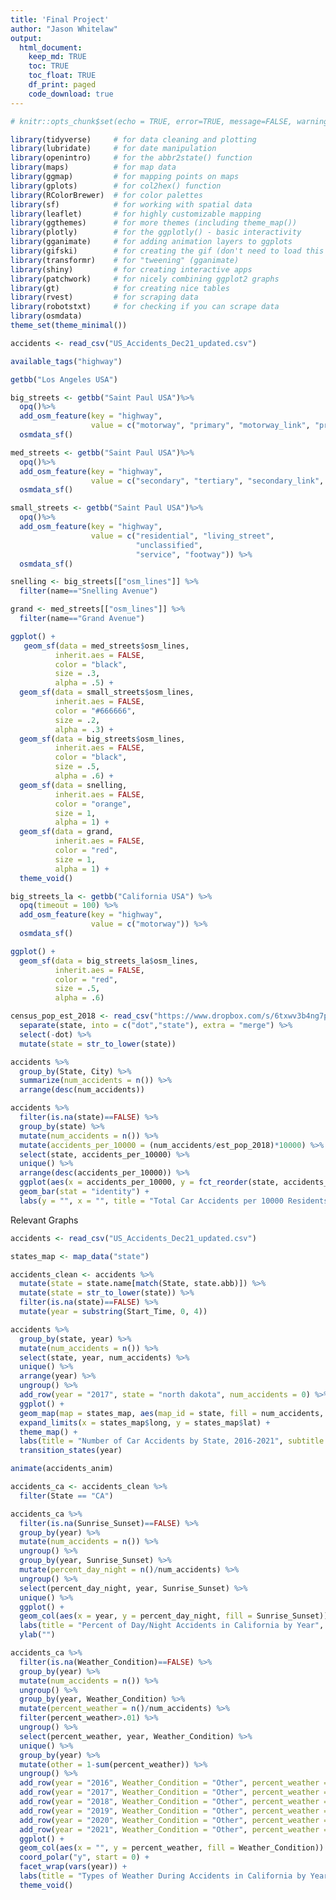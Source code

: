 ```yaml
---
title: 'Final Project'
author: "Jason Whitelaw"
output: 
  html_document:
    keep_md: TRUE
    toc: TRUE
    toc_float: TRUE
    df_print: paged
    code_download: true
---
```



```r
# knitr::opts_chunk$set(echo = TRUE, error=TRUE, message=FALSE, warning=FALSE)
```

```r
library(tidyverse)     # for data cleaning and plotting
library(lubridate)     # for date manipulation
library(openintro)     # for the abbr2state() function
library(maps)          # for map data
library(ggmap)         # for mapping points on maps
library(gplots)        # for col2hex() function
library(RColorBrewer)  # for color palettes
library(sf)            # for working with spatial data
library(leaflet)       # for highly customizable mapping
library(ggthemes)      # for more themes (including theme_map())
library(plotly)        # for the ggplotly() - basic interactivity
library(gganimate)     # for adding animation layers to ggplots
library(gifski)        # for creating the gif (don't need to load this library every time,but need it installed)
library(transformr)    # for "tweening" (gganimate)
library(shiny)         # for creating interactive apps
library(patchwork)     # for nicely combining ggplot2 graphs  
library(gt)            # for creating nice tables
library(rvest)         # for scraping data
library(robotstxt)     # for checking if you can scrape data
library(osmdata)
theme_set(theme_minimal())
```

```r
accidents <- read_csv("US_Accidents_Dec21_updated.csv")
```

```r
available_tags("highway")
```

```r
getbb("Los Angeles USA")
```


```r
big_streets <- getbb("Saint Paul USA")%>%
  opq()%>%
  add_osm_feature(key = "highway", 
                  value = c("motorway", "primary", "motorway_link", "primary_link")) %>%
  osmdata_sf()
```

```r
med_streets <- getbb("Saint Paul USA")%>%
  opq()%>%
  add_osm_feature(key = "highway", 
                  value = c("secondary", "tertiary", "secondary_link", "tertiary_link")) %>%
  osmdata_sf()

```

```r
small_streets <- getbb("Saint Paul USA")%>%
  opq()%>%
  add_osm_feature(key = "highway", 
                  value = c("residential", "living_street",
                            "unclassified",
                            "service", "footway")) %>%
  osmdata_sf()
```

```r
snelling <- big_streets[["osm_lines"]] %>% 
  filter(name=="Snelling Avenue")
```

```r
grand <- med_streets[["osm_lines"]] %>% 
  filter(name=="Grand Avenue")
```


```r
ggplot() +
   geom_sf(data = med_streets$osm_lines,
          inherit.aes = FALSE,
          color = "black",
          size = .3,
          alpha = .5) +
  geom_sf(data = small_streets$osm_lines,
          inherit.aes = FALSE,
          color = "#666666",
          size = .2,
          alpha = .3) +
  geom_sf(data = big_streets$osm_lines,
          inherit.aes = FALSE,
          color = "black",
          size = .5,
          alpha = .6) +
  geom_sf(data = snelling,
          inherit.aes = FALSE,
          color = "orange",
          size = 1,
          alpha = 1) +
  geom_sf(data = grand,
          inherit.aes = FALSE,
          color = "red",
          size = 1,
          alpha = 1) +
  theme_void()
```

```r
big_streets_la <- getbb("California USA") %>%
  opq(timeout = 100) %>%
  add_osm_feature(key = "highway", 
                  value = c("motorway")) %>%
  osmdata_sf()
```



```r
ggplot() +
  geom_sf(data = big_streets_la$osm_lines,
          inherit.aes = FALSE,
          color = "red",
          size = .5,
          alpha = .6)
```

```r
census_pop_est_2018 <- read_csv("https://www.dropbox.com/s/6txwv3b4ng7pepe/us_census_2018_state_pop_est.csv?dl=1") %>% 
  separate(state, into = c("dot","state"), extra = "merge") %>% 
  select(-dot) %>% 
  mutate(state = str_to_lower(state))
```


```r
accidents %>%
  group_by(State, City) %>%
  summarize(num_accidents = n()) %>%
  arrange(desc(num_accidents))
```

```r
accidents %>% 
  filter(is.na(state)==FALSE) %>%
  group_by(state) %>%
  mutate(num_accidents = n()) %>%
  mutate(accidents_per_10000 = (num_accidents/est_pop_2018)*10000) %>%
  select(state, accidents_per_10000) %>%
  unique() %>%
  arrange(desc(accidents_per_10000)) %>% 
  ggplot(aes(x = accidents_per_10000, y = fct_reorder(state, accidents_per_10000))) +
  geom_bar(stat = "identity") +
  labs(y = "", x = "", title = "Total Car Accidents per 10000 Residents, 2016-2021")
```




Relevant Graphs






```r
accidents <- read_csv("US_Accidents_Dec21_updated.csv")

states_map <- map_data("state")
```

```r
accidents_clean <- accidents %>%
  mutate(state = state.name[match(State, state.abb)]) %>%
  mutate(state = str_to_lower(state)) %>%
  filter(is.na(state)==FALSE) %>%
  mutate(year = substring(Start_Time, 0, 4))
```


```r
accidents %>%
  group_by(state, year) %>%
  mutate(num_accidents = n()) %>%
  select(state, year, num_accidents) %>%
  unique() %>%
  arrange(year) %>%
  ungroup() %>%
  add_row(year = "2017", state = "north dakota", num_accidents = 0) %>%
  ggplot() +
  geom_map(map = states_map, aes(map_id = state, fill = num_accidents, group = year)) +
  expand_limits(x = states_map$long, y = states_map$lat) + 
  theme_map() +
  labs(title = "Number of Car Accidents by State, 2016-2021", subtitle = "Year: {closest_state}", fill = "Number of Accidents") +
  transition_states(year)
```

```r
animate(accidents_anim)
```

```r
accidents_ca <- accidents_clean %>%
  filter(State == "CA")
```

```r
accidents_ca %>%
  filter(is.na(Sunrise_Sunset)==FALSE) %>%
  group_by(year) %>%
  mutate(num_accidents = n()) %>%
  ungroup() %>%
  group_by(year, Sunrise_Sunset) %>%
  mutate(percent_day_night = n()/num_accidents) %>%
  ungroup() %>%
  select(percent_day_night, year, Sunrise_Sunset) %>%
  unique() %>%
  ggplot() +
  geom_col(aes(x = year, y = percent_day_night, fill = Sunrise_Sunset)) +
  labs(title = "Percent of Day/Night Accidents in California by Year", fill = "Time of Day") +
  ylab("")
```

```r
accidents_ca %>%
  filter(is.na(Weather_Condition)==FALSE) %>%
  group_by(year) %>%
  mutate(num_accidents = n()) %>%
  ungroup() %>%
  group_by(year, Weather_Condition) %>%
  mutate(percent_weather = n()/num_accidents) %>%
  filter(percent_weather>.01) %>%
  ungroup() %>%
  select(percent_weather, year, Weather_Condition) %>%
  unique() %>%
  group_by(year) %>%
  mutate(other = 1-sum(percent_weather)) %>%
  ungroup() %>%
  add_row(year = "2016", Weather_Condition = "Other", percent_weather = 0.02103897) %>%
  add_row(year = "2017", Weather_Condition = "Other", percent_weather = 0.02290385) %>%
  add_row(year = "2018", Weather_Condition = "Other", percent_weather = 0.02343750) %>%
  add_row(year = "2019", Weather_Condition = "Other", percent_weather = 0.03828895) %>%
  add_row(year = "2020", Weather_Condition = "Other", percent_weather = 0.03021382) %>%
  add_row(year = "2021", Weather_Condition = "Other", percent_weather = 0.03736665) %>%
  ggplot() +
  geom_col(aes(x = "", y = percent_weather, fill = Weather_Condition)) +
  coord_polar("y", start = 0) +
  facet_wrap(vars(year)) +
  labs(title = "Types of Weather During Accidents in California by Year", fill = "Weather") +
  theme_void()
```








